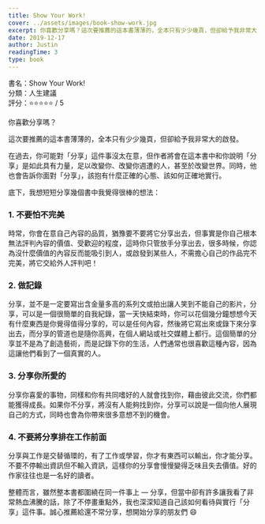```yaml
---
title: Show Your Work!
cover: ../assets/images/book-show-work.jpg
excerpt: 你喜歡分享嗎？這次要推薦的這本書薄薄的，全本只有少少幾頁，但卻給予我非常大的啟發
date: 2019-12-17
author: Justin
readingTime: 3
type: book
---
```


書名：Show Your Work!  
分類：人生建議  
評分：⭐️⭐️⭐️⭐️⭐️ / 5

你喜歡分享嗎？

這次要推薦的這本書薄薄的，全本只有少少幾頁，但卻給予我非常大的啟發。

在過去，你可能對「分享」這件事沒太在意，但作者將會在這本書中和你說明「分享」是如此具有力量，足以改變你、改變你週遭的人，甚至於改變世界。同時，他也會告訴你面對「分享」，該抱有什麼正確的心態、該如何正確地實行。

底下，我想短短分享幾個書中我覺得很棒的想法：

### 1. 不要怕不完美

時常，你會在意自己內容的品質，猶豫要不要將它分享出去，但事實是你自己根本無法評判內容的價值、受歡迎的程度，這時你只管放手分享出去，很多時候，你認為沒什麼價值的內容反而能吸引到人，或啟發到某些人，不需擔心自己的作品完不完美，將它交給外人評判吧！

### 2. 做記錄

分享，並不是一定要寫出含金量多高的系列文或拍出讓人笑到不能自己的影片，分享，可以是一個很簡單的自我紀錄，當一天快結束時，你可以花個幾分鐘想想今天有什麼東西是你覺得值得分享的，可以是任何內容，然後將它寫出來或錄下來分享出去，而分享的管道也是隨你高興，在個人網站或社交媒體上都行。這個簡單的分享並不是為了創造藝術，而是記錄下你的生活，人們通常也很喜歡這種內容，因為這讓他們看到了一個真實的人。

### 3. 分享你所愛的

分享你喜愛的事物，同樣和你有共同嗜好的人就會找到你，藉由彼此交流，你們都能獲得成長。如果你不分享，將沒有人能夠找到你，分享可以說是一個向他人展現自己的方式，同時也會為你帶來很多意想不到的機會。

### 4. 不要將分享排在工作前面

分享與工作是交替循環的，有了工作或學習，你才有東西可以輸出，你才能分享。不要不停輸出資訊但不輸入資訊，這樣你的分享會慢慢變得乏味且失去價值。好的作家往往也是一名好的讀者。

整體而言，雖然整本書都圍繞在同一件事上 — 分享，但當中卻有許多讓我看了非常熱血沸騰的話，除了不停畫重點外，我也深深知道自己該如何看待與實行「分享」這件事。誠心推薦給還不常分享，想開始分享的朋友們 😄
